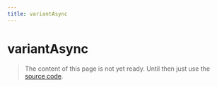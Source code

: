```yaml
---
title: variantAsync
---
```


# variantAsync

> The content of this page is not yet ready. Until then just use the [source code](https://github.com/fabian-hiller/valibot/blob/main/library/src/schemas/variant/variantAsync.ts).
